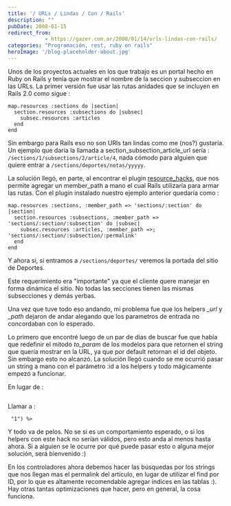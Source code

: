 ```yaml
---
title: '/ URLs / Lindas / Con / Rails'
description: ""
pubDate: 2008-01-15
redirect_from: 
            - https://gazer.com.ar/2008/01/14/urls-lindas-con-rails/
categories: "Programación, rest, ruby on rails"
heroImage: '/blog-placeholder-about.jpg'
---
```

Unos de los proyectos actuales en los que trabajo es un portal hecho en Ruby on Rails y tenía que mostrar el nombre de la seccion y subseccion en las URLs. La primer versión fue usar las rutas anidades que se incluyen en Rails 2.0 como sigue :

```
map.resources :sections do |section|
  section.resources :subsections do |subsec|
    subsec.resources :articles
  end
end
```

Sin embargo para Rails eso no son URls tan lindas como me (nos?) gustaría. Un ejemplo que daría la llamada a section_subsection_article_url sería : `/sections/1/subsections/2/article/4`, nada cómodo para alguien que quiere entrar a `/sections/deportes/notas/yyyyy`.

La solución llegó, en parte, al encontrar el plugin [resource_hacks](http://www.jvoorhis.com/articles/2006/08/01/announcing-resource_hacks), que nos permite agregar un member_path a mano el cual Rails utilizaría para armar las rutas. Con el plugin instalado nuestro ejemplo anterior quedaría como :

```
map.resources :sections, :member_path => 'sections/:section' do |section|
  section.resources :subsections, :member_path => 'sections/:section/:subsection' do |subsec|
    subsec.resources :articles, :member_path =>; 'sections/:section/:subsection/:permalink'
  end
end
```

Y ahora si, si entramos a `/sections/deportes/` veremos la portada del sitio de Deportes.

Este requerimiento era "importante" ya que el cliente quere manejar en forma dinámica el sitio. No todas las secciones tienen las mismas subsecciones y demás yerbas.

Una vez que tuve todo eso andando, mi problema fue que los helpers _\_url_ y _\_path_ dejaron de andar alegando que los parametros de entrada no concordaban con lo esperado.

Lo primero que encontré luego de un par de dias de buscar fue que había que redefinir el mítodo _to_param_ de los modelos para que retornen el string que quería mostrar en la URL, ya que por default retornan el id del objeto. Sin embargo esto no alcanzó. La solución llegó cuando se me ocurrió pasar un string a mano con el parámetro :id a los helpers y todo mágicamente empezó a funcionar.

En lugar de :

```

```

Llamar a :

```
 "1") %>
```

Y todo va de pelos. No se si es un comportamiento esperado, o si los helpers con este hack no serían válidos, pero esto anda al menos hasta ahora. Si a alguien se le ocurre por qué puede pasar esto o alguna mejor solución, será bienvenido :)

En los controladores ahora debemos hacer las búsquedas por los strings que nos llegan mas el permalink del artículo, en lugar de utilizar el find por ID, por lo que es altamente recomendable agregar índices en las tablas :). Hay otras tantas optimizaciones que hacer, pero en general, la cosa funciona.
